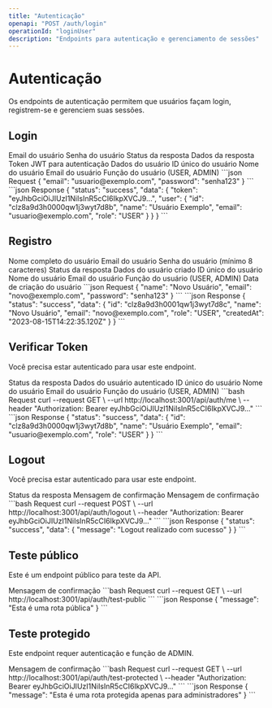 ```yaml
---
title: "Autenticação"
openapi: "POST /auth/login"
operationId: "loginUser"
description: "Endpoints para autenticação e gerenciamento de sessões"
---
```


# Autenticação

Os endpoints de autenticação permitem que usuários façam login, registrem-se e gerenciem suas sessões.

## Login

<ParamField body="email" type="string" required>
  Email do usuário
</ParamField>

<ParamField body="password" type="string" required>
  Senha do usuário
</ParamField>

<ResponseField name="status" type="string">
  Status da resposta
</ResponseField>

<ResponseField name="data" type="object">
  Dados da resposta
  <Expandable title="Toggle data">
    <ResponseField name="token" type="string">
      Token JWT para autenticação
    </ResponseField>
    <ResponseField name="user" type="object">
      Dados do usuário
      <Expandable title="Toggle user">
        <ResponseField name="id" type="string">
          ID único do usuário
        </ResponseField>
        <ResponseField name="name" type="string">
          Nome do usuário
        </ResponseField>
        <ResponseField name="email" type="string">
          Email do usuário
        </ResponseField>
        <ResponseField name="role" type="string">
          Função do usuário (USER, ADMIN)
        </ResponseField>
      </Expandable>
    </ResponseField>
  </Expandable>
</ResponseField>

<RequestExample>
```json Request
{
  "email": "usuario@exemplo.com",
  "password": "senha123"
}
```
</RequestExample>

<ResponseExample>
```json Response
{
  "status": "success",
  "data": {
    "token": "eyJhbGciOiJIUzI1NiIsInR5cCI6IkpXVCJ9...",
    "user": {
      "id": "clz8a9d3h0000qw1j3wyt7d8b",
      "name": "Usuário Exemplo",
      "email": "usuario@exemplo.com",
      "role": "USER"
    }
  }
}
```
</ResponseExample>

## Registro

<EndpointDetails path="/auth/register" method="POST" />

<ParamField body="name" type="string" required>
  Nome completo do usuário
</ParamField>

<ParamField body="email" type="string" required>
  Email do usuário
</ParamField>

<ParamField body="password" type="string" required>
  Senha do usuário (mínimo 8 caracteres)
</ParamField>

<ResponseField name="status" type="string">
  Status da resposta
</ResponseField>

<ResponseField name="data" type="object">
  Dados do usuário criado
  <Expandable title="Toggle data">
    <ResponseField name="id" type="string">
      ID único do usuário
    </ResponseField>
    <ResponseField name="name" type="string">
      Nome do usuário
    </ResponseField>
    <ResponseField name="email" type="string">
      Email do usuário
    </ResponseField>
    <ResponseField name="role" type="string">
      Função do usuário (USER, ADMIN)
    </ResponseField>
    <ResponseField name="createdAt" type="string">
      Data de criação do usuário
    </ResponseField>
  </Expandable>
</ResponseField>

<RequestExample>
```json Request
{
  "name": "Novo Usuário",
  "email": "novo@exemplo.com",
  "password": "senha123"
}
```
</RequestExample>

<ResponseExample>
```json Response
{
  "status": "success",
  "data": {
    "id": "clz8a9d3h0001qw1j3wyt7d8c",
    "name": "Novo Usuário",
    "email": "novo@exemplo.com",
    "role": "USER",
    "createdAt": "2023-08-15T14:22:35.120Z"
  }
}
```
</ResponseExample>

## Verificar Token

<EndpointDetails path="/auth/me" method="GET" />

<Tip>Você precisa estar autenticado para usar este endpoint.</Tip>

<ResponseField name="status" type="string">
  Status da resposta
</ResponseField>

<ResponseField name="data" type="object">
  Dados do usuário autenticado
  <Expandable title="Toggle data">
    <ResponseField name="id" type="string">
      ID único do usuário
    </ResponseField>
    <ResponseField name="name" type="string">
      Nome do usuário
    </ResponseField>
    <ResponseField name="email" type="string">
      Email do usuário
    </ResponseField>
    <ResponseField name="role" type="string">
      Função do usuário (USER, ADMIN)
    </ResponseField>
  </Expandable>
</ResponseField>

<RequestExample>
```bash Request
curl --request GET \
  --url http://localhost:3001/api/auth/me \
  --header "Authorization: Bearer eyJhbGciOiJIUzI1NiIsInR5cCI6IkpXVCJ9..."
```
</RequestExample>

<ResponseExample>
```json Response
{
  "status": "success",
  "data": {
    "id": "clz8a9d3h0000qw1j3wyt7d8b",
    "name": "Usuário Exemplo",
    "email": "usuario@exemplo.com",
    "role": "USER"
  }
}
```
</ResponseExample>

## Logout

<EndpointDetails path="/auth/logout" method="POST" />

<Tip>Você precisa estar autenticado para usar este endpoint.</Tip>

<ResponseField name="status" type="string">
  Status da resposta
</ResponseField>

<ResponseField name="data" type="object">
  Mensagem de confirmação
  <Expandable title="Toggle data">
    <ResponseField name="message" type="string">
      Mensagem de confirmação
    </ResponseField>
  </Expandable>
</ResponseField>

<RequestExample>
```bash Request
curl --request POST \
  --url http://localhost:3001/api/auth/logout \
  --header "Authorization: Bearer eyJhbGciOiJIUzI1NiIsInR5cCI6IkpXVCJ9..."
```
</RequestExample>

<ResponseExample>
```json Response
{
  "status": "success",
  "data": {
    "message": "Logout realizado com sucesso"
  }
}
```
</ResponseExample>

## Teste público

<EndpointDetails path="/auth/test-public" method="GET" />

Este é um endpoint público para teste da API.

<ResponseField name="message" type="string">
  Mensagem de confirmação
</ResponseField>

<RequestExample>
```bash Request
curl --request GET \
  --url http://localhost:3001/api/auth/test-public
```
</RequestExample>

<ResponseExample>
```json Response
{
  "message": "Esta é uma rota pública"
}
```
</ResponseExample>

## Teste protegido

<EndpointDetails path="/auth/test-protected" method="GET" />

<Tip>Este endpoint requer autenticação e função de ADMIN.</Tip>

<ResponseField name="message" type="string">
  Mensagem de confirmação
</ResponseField>

<RequestExample>
```bash Request
curl --request GET \
  --url http://localhost:3001/api/auth/test-protected \
  --header "Authorization: Bearer eyJhbGciOiJIUzI1NiIsInR5cCI6IkpXVCJ9..."
```
</RequestExample>

<ResponseExample>
```json Response
{
  "message": "Esta é uma rota protegida apenas para administradores"
}
```
</ResponseExample>
